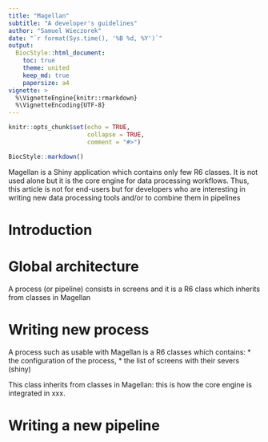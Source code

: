 ```yaml
---
title: "Magellan"
subtitle: "A developer's guidelines"
author: "Samuel Wieczorek"
date: "`r format(Sys.time(), '%B %d, %Y')`"
output: 
  BiocStyle::html_document:
    toc: true
    theme: united
    keep_md: true
    papersize: a4
vignette: >
  %\VignetteEngine{knitr::rmarkdown}
  %\VignetteEncoding{UTF-8}
---
```


```r
knitr::opts_chunk$set(echo = TRUE,
                      collapse = TRUE,
                      comment = "#>")
```


```r
BiocStyle::markdown()
```


Magellan is a Shiny application which contains only few R6 classes. It is not used alone but it is the core engine for data processing workflows.
Thus, this article is not for end-users but for developers who are interesting in writing new data processing tools and/or to combine them in pipelines

# Introduction


# Global architecture


A process (or pipeline) consists in screens and it is a R6 class which inherits from classes in Magellan


# Writing new process

A process such as usable with Magellan is a R6 classes which contains:
* the configuration of the process,
* the list of screens with their severs (shiny)

This class inherits from classes in Magellan: this is how the core engine is integrated in xxx.


# Writing a new pipeline


